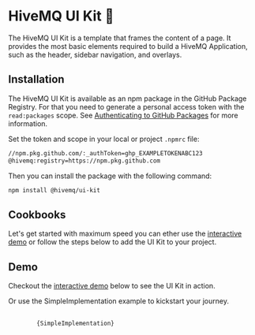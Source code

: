 


<Meta title='Introduction' />

# HiveMQ UI Kit 🐚

The HiveMQ UI Kit is a template that frames the content of a page.
It provides the most basic elements required to build a HiveMQ Application,
such as the header, sidebar navigation, and overlays.

## Installation

The HiveMQ UI Kit is available as an npm package in the GitHub Package Registry.
For that you need to generate a personal access token with the `read:packages` scope.
See [Authenticating to GitHub Packages](https://docs.github.com/en/packages/working-with-a-github-packages-registry/working-with-the-npm-registry#authenticating-to-github-packages) for more information.

Set the token and scope in your local or project `.npmrc` file:

```bash
//npm.pkg.github.com/:_authToken=ghp_EXAMPLETOKENABC123
@hivemq:registry=https://npm.pkg.github.com
```

Then you can install the package with the following command:

```bash
npm install @hivemq/ui-kit
```

## Cookbooks

Let's get started with maximum speed you can ether use the [interactive demo](/?path=/story/demo-interactive--primary)
or follow the steps below to add the UI Kit to your project.

## Demo

Checkout the [interactive demo](/?path=/story/demo-interactive--primary) below to see the UI Kit in action.

<Canvas of={DemoStories.Primary} layout='fullscreen' />

Or use the SimpleImplementation example to kickstart your journey.

<pre>
    <code class="language-tsx">
        {SimpleImplementation}
    </code>
</pre>


